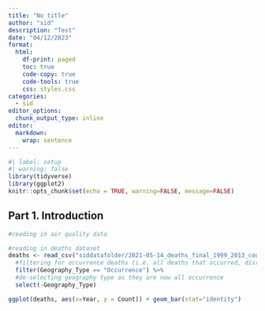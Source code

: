 ```yaml
---
title: "No title"
author: "sid"
description: "Test"
date: "04/12/2023"
format:
  html:
    df-print: paged
    toc: true
    code-copy: true
    code-tools: true
    css: styles.css
categories:
  - sid
editor_options:
  chunk_output_type: inline
editor:
  markdown:
    wrap: sentence
---
```


```r
#| label: setup
#| warning: false
library(tidyverse)
library(ggplot2)
knitr::opts_chunk$set(echo = TRUE, warning=FALSE, message=FALSE)
```

## Part 1. Introduction


```r
#reading in air quality data

#reading in deaths dataset
deaths <- read_csv("siddatafolder/2021-05-14_deaths_final_1999_2013_county_year_sup.csv") %>%
  #filtering for occurrence deaths (i.e. all deaths that occurred, disregarding residence)
  filter(Geography_Type == "Occurrence") %>%
  #de-selecting geography type as they are now all occurrence
  select(-Geography_Type)

ggplot(deaths, aes(x=Year, y = Count)) + geom_bar(stat="identity")
```

